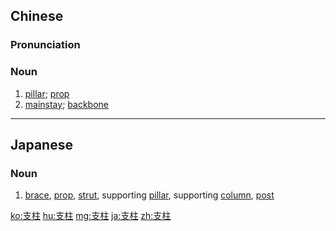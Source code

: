 ==Chinese==
{{zh-forms}}

===Pronunciation===
{{zh-pron
|m=zhīzhù
|c=zi1 cyu5
|mn=xm,zz:chi-chū/xm:ki-chū/qz:ki-chǔ/tw:chi-thiāu
|cat=n
}}

===Noun===
{{zh-noun}}

# [[pillar]]; [[prop]]
# [[mainstay]]; [[backbone]]

{{zh-cat|Advanced}}

----

==Japanese==
{{ja-kanjitab|し|ちゅう|yomi=o}}

===Noun===
{{ja-noun|しちゅう}}

# {{lb|ja|construction|architecture|sort=しちゅう}} [[brace]], [[prop]], [[strut]], supporting [[pillar]], supporting [[column]], [[post]]

[[ko:支柱]]
[[hu:支柱]]
[[mg:支柱]]
[[ja:支柱]]
[[zh:支柱]]